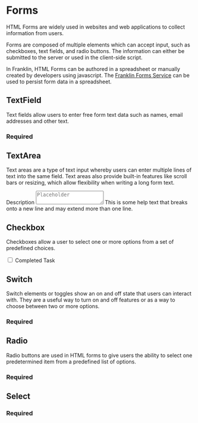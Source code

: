 
# Forms

HTML Forms are widely used in websites and web applications to collect information from users. 

Forms are composed of multiple elements which can accept input, such as checkboxes, text fields, and radio buttons. The information can either be submitted to the server or used in the client-side script. 

In Franklin, HTML Forms can be authored in a spreadsheet or manually created by developers using javascript. The [Franklin Forms Service](https://www.hlx.live/developer/forms) can be used to persist form data in a spreadsheet.

## TextField

Text fields allow users to enter free form text data such as names, email addresses and other text.

<Canvas>
  <Story id="typography--display"/>
</Canvas>

### Required

<Canvas>
  <Story id="form-text-field--required"/>
</Canvas>

## TextArea

Text areas are a type of text input whereby users can enter multiple lines of text into the same field. Text areas also provide built-in features like scroll bars or resizing, which allow flexibility when writing a long form text.

<Canvas>
<form class="row">
  <div class="group">
    <label for="email">Description</label>
    <textarea type="text" id="email" placeholder="Placeholder"></textarea>
    <span>This is some help text that breaks onto a new line and may extend more than one line.</span>
  </div>
</form>
</Canvas>

## Checkbox

Checkboxes allow a user to select one or more options from a set of predefined choices.

<Canvas>
<form>  
  <div class="group">
    <input type="checkbox" id="checkbox"/>
    <label for="checkbox">Completed Task</label>
  </div>
</form>
</Canvas>

## Switch

Switch elements or toggles show an on and off state that users can interact with. They are a useful way to turn on and off features or as a way to choose between two or more options. 

<Canvas>
  <Story id="form-switch--default"/>
</Canvas>

### Required

<Canvas>
  <Story id="form-switch--required"/>
</Canvas>

## Radio

Radio buttons are used in HTML forms to give users the ability to select one predetermined item from a predefined list of options. 

<Canvas>
  <Story id="form-radio--default"/>
</Canvas>

### Required

<Canvas>
  <Story id="form-radio--required"/>
</Canvas>

## Select

<Canvas>
  <Story id="form-select--default"/>
</Canvas>

### Required

<Canvas>
  <Story id="form-select--required"/>
</Canvas>